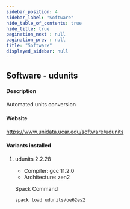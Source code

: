 ```yaml
---
sidebar_position: 4
sidebar_label: "Software"
hide_table_of_contents: true
hide_title: true
pagination_next : null
pagination_prev : null
title: "Software"
displayed_sidebar: null
---
```


## Software - udunits


#### Description
Automated units conversion

#### Website
https://www.unidata.ucar.edu/software/udunits

#### Variants installed

1. udunits 2.2.28

    - Compiler: gcc 11.2.0
    - Architecture: zen2

    Spack Command
    ```bash
    spack load udunits/oe62es2
    ```

